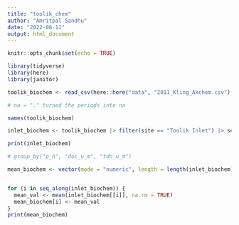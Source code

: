 ```yaml
---
title: "toolik_chem"
author: "Amritpal Sandhu"
date: "2022-08-11"
output: html_document
---
```


```r
knitr::opts_chunk$set(echo = TRUE)
```

```r
library(tidyverse)
library(here)
library(janitor)
```

```r
toolik_biochem <- read_csv(here::here("data", "2011_Kling_Akchem.csv"), na = ".") %>% clean_names()

# na = "." turned the periods into na
```

```r
names(toolik_biochem)

inlet_biochem <- toolik_biochem |> filter(site == "Toolik Inlet") |> select("p_h", "doc_u_m", "tdn_u_m")

print(inlet_biochem)  

# group_by("p_h", "doc_u_m", "tdn_u_m") 

mean_biochem <- vector(mode = "numeric", length = length(inlet_biochem))


for (i in seq_along(inlet_biochem)) {
  mean_val <- mean(inlet_biochem[[i]], na.rm = TRUE)
  mean_biochem[i] <- mean_val
}
print(mean_biochem)
```

